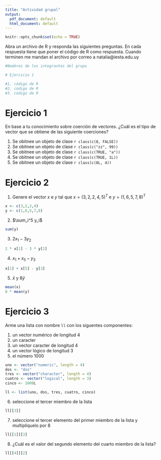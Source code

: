 ```yaml
---
title: "Actividad grupal"
output:
  pdf_document: default
  html_document: default
---
```


```r
knitr::opts_chunk$set(echo = TRUE)
```

Abra un archivo de R y responda las siguientes preguntas. En cada respuesta tiene que poner el código de R como respuesta.
Cuando terminen me mandan el archivo por correo a natalia@iesta.edu.uy

```r
#Nombres de los integrantes del grupo

# Ejercicio 1

#1. código de R
#2. código de R
#3. código de R

```

# Ejercicio 1
En base a tu conocimiento sobre coerción de vectores.
¿Cuál es el tipo de vector que se obtiene de las siguiente coerciones?

1. Se obitnee un objeto de clase `r class(c(8, FALSE))`
2. Se obitnee un objeto de clase `r class(c("zz", 99))`
3. Se obitnee un objeto de clase `r class(c(TRUE, "a"))`
4. Se obitnee un objeto de clase `r class(c(TRUE, 1L))`
5. Se obitnee un objeto de clase `r class(c(8L, 4))`

# Ejercicio 2

1. Genere el vector $x$ e $y$ tal que  $x = (3, 2, 2, 4, 5)^T$  e $y=(1,6,5,7,8)^T$ 

```r
x <- c(3,2,2,4)
y <- c(1,6,5,7,8)
```

2. $\sum_i^5 y_i$

```r
sum(y)
```

3. $2x_1 - 3y_2$

```r
2 * x[1] - 3 * y[2]
```

4. $x_1 + x_5 - y_3$

```r
x[1] + x[5] - y[3]
```

5. $\bar x$ y $8\bar y$

```r
mean(x)
8 * mean(y)
```


# Ejercicio 3 

Arme una lista con nombre `ll` con los siguentes componentes:

1. un vector numérico de longitud 4
2. un caracter 
3. un vector caracter de longitud 4 
4. un vector lógico de longitud 3
5. el número 1000

```r
uno <- vector("numeric", length = 4)
dos <- "dos"
tres <- vector("character", length = 4)
cuatro <- vector("logical", length = 3)
cinco <- 1000L

ll <- list(uno, dos, tres, cuatro, cinco)
```

6. seleccione el tercer miembro de la lista

```r
ll[[3]]
```

7. seleccione el tercer elemento del primer miembro de la lista y multiplíquelo por 8

```r
ll[[1]][3]
```

8. ¿Cuál es el valor del segundo elemento del cuarto miembro de la lista?

```r
ll[[4]][2]
```



